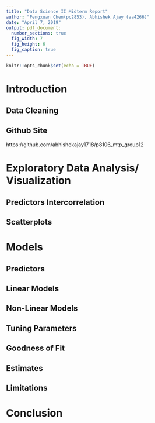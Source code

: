 ```yaml
---
title: "Data Science II Midterm Report"
author: "Pengxuan Chen(pc2853), Abhishek Ajay (aa4266)"
date: "April 7, 2019"
output: pdf_document:
  number_sections: true
  fig_width: 7
  fig_height: 6
  fig_caption: true
---
```


```r
knitr::opts_chunk$set(echo = TRUE)
```

# Introduction

## Data Cleaning
## Github Site
https://github.com/abhishekajay1718/p8106_mtp_group12

# Exploratory Data Analysis/ Visualization

## Predictors Intercorrelation
## Scatterplots

# Models
## Predictors
## Linear Models
## Non-Linear Models
## Tuning Parameters
## Goodness of Fit
## Estimates
## Limitations

# Conclusion